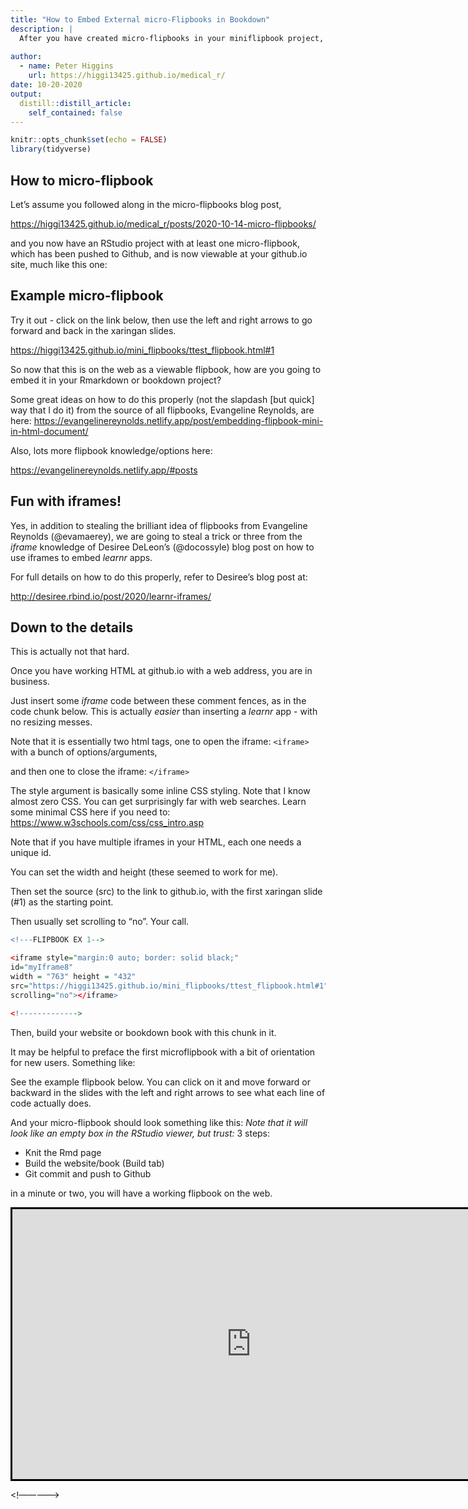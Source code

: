 ```yaml
---
title: "How to Embed External micro-Flipbooks in Bookdown"
description: |
  After you have created micro-flipbooks in your miniflipbook project, how do you embed them in Rmarkdown and bookdown projects?
  
author:
  - name: Peter Higgins
    url: https://higgi13425.github.io/medical_r/
date: 10-20-2020
output:
  distill::distill_article:
    self_contained: false
---
```


```r
knitr::opts_chunk$set(echo = FALSE)
library(tidyverse)
```

## How to micro-flipbook

Let's assume you followed along in the micro-flipbooks blog post,

<https://higgi13425.github.io/medical_r/posts/2020-10-14-micro-flipbooks/>

and you now have an RStudio project with at least one micro-flipbook, which has been pushed to Github, and is now viewable at your github.io site, much like this one:

## Example micro-flipbook

Try it out - click on the link below, then use the left and right arrows to go forward and back in the xaringan slides.

<https://higgi13425.github.io/mini_flipbooks/ttest_flipbook.html#1>

So now that this is on the web as a viewable flipbook, how are you going to embed it in your Rmarkdown or bookdown project?

Some great ideas on how to do this properly (not the slapdash [but quick] way that I do it) from the source of all flipbooks, Evangeline Reynolds, are here: <https://evangelinereynolds.netlify.app/post/embedding-flipbook-mini-in-html-document/>

Also, lots more flipbook knowledge/options here:

<https://evangelinereynolds.netlify.app/#posts>

## Fun with iframes!

Yes, in addition to stealing the brilliant idea of flipbooks from Evangeline Reynolds (@evamaerey), we are going to steal a trick or three from the *iframe* knowledge of Desiree DeLeon's (@docossyle) blog post on how to use iframes to embed *learnr* apps.

For full details on how to do this properly, refer to Desiree's blog post at:

<http://desiree.rbind.io/post/2020/learnr-iframes/>

## Down to the details

This is actually not that hard.

Once you have working HTML at github.io with a web address, you are in business.

Just insert some *iframe* code between these comment fences, as in the code chunk below. This is actually *easier* than inserting a *learnr* app - with no resizing messes.

Note that it is essentially two html tags, one to open the iframe: `<iframe>` with a bunch of options/arguments,

and then one to close the iframe: `</iframe>`

The style argument is basically some inline CSS styling. Note that I know almost zero CSS. You can get surprisingly far with web searches. Learn some minimal CSS here if you need to:\
<https://www.w3schools.com/css/css_intro.asp>

Note that if you have multiple iframes in your HTML, each one needs a unique id.

You can set the width and height (these seemed to work for me).

Then set the source (src) to the link to github.io, with the first xaringan slide (\#1) as the starting point.

Then usually set scrolling to "no". Your call.

```r
<!---FLIPBOOK EX 1--> 

<iframe style="margin:0 auto; border: solid black;" 
id="myIframe8" 
width = "763" height = "432"
src="https://higgi13425.github.io/mini_flipbooks/ttest_flipbook.html#1" 
scrolling="no"></iframe> 

<!-------------> 

```

Then, build your website or bookdown book with this chunk in it.

It may be helpful to preface the first microflipbook with a bit of orientation for new users. Something like:

See the example flipbook below. You can click on it and move forward or backward in the slides with the left and right arrows to see what each line of code actually does.

And your micro-flipbook should look something like this: *Note that it will look like an empty box in the RStudio viewer, but trust:* 3 steps:

-   Knit the Rmd page
-   Build the website/book (Build tab)
-   Git commit and push to Github

in a minute or two, you will have a working flipbook on the web.

<!---FLIPBOOK EX 1-->

<iframe style="margin:0 auto; border: solid black;" id="myIframe8" width="763" height="432" src="https://higgi13425.github.io/mini_flipbooks/ttest_flipbook.html#1" scrolling="no">

</iframe>

\<!-------------\>
